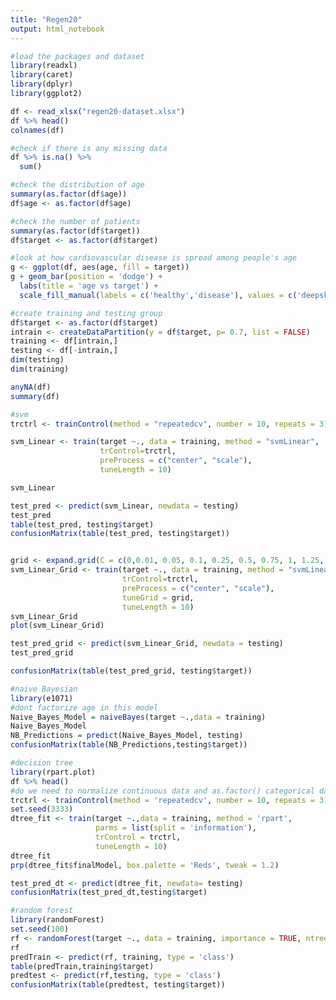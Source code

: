 ```yaml
---
title: "Regen20"
output: html_notebook
---
```




```r
#load the packages and dataset
library(readxl)
library(caret)
library(dplyr)
library(ggplot2)

df <- read_xlsx("regen20-dataset.xlsx")
df %>% head()
colnames(df)

#check if there is any missing data
df %>% is.na() %>%
  sum()
```

```r
#check the distribution of age
summary(as.factor(df$age))
df$age <- as.factor(df$age)

#check the number of patients
summary(as.factor(df$target))
df$target <- as.factor(df$target)

#look at how cardiovascular disease is spread among people's age
g <- ggplot(df, aes(age, fill = target))
g + geom_bar(position = 'dodge') +
  labs(title = 'age vs target') +
  scale_fill_manual(labels = c('healthy','disease'), values = c('deepskyblue1', 'orangered2'))
```

```r
#create training and testing group
df$target <- as.factor(df$target)
intrain <- createDataPartition(y = df$target, p= 0.7, list = FALSE)
training <- df[intrain,]
testing <- df[-intrain,]
dim(testing)
dim(training)

anyNA(df)
summary(df)
```

```r
#svm
trctrl <- trainControl(method = "repeatedcv", number = 10, repeats = 3)

svm_Linear <- train(target ~., data = training, method = "svmLinear",
                    trControl=trctrl,
                    preProcess = c("center", "scale"),
                    tuneLength = 10)

svm_Linear

test_pred <- predict(svm_Linear, newdata = testing)
test_pred
table(test_pred, testing$target)
confusionMatrix(table(test_pred, testing$target))


grid <- expand.grid(C = c(0,0.01, 0.05, 0.1, 0.25, 0.5, 0.75, 1, 1.25, 1.5, 1.75, 2,5))
svm_Linear_Grid <- train(target ~., data = training, method = "svmLinear",
                         trControl=trctrl,
                         preProcess = c("center", "scale"),
                         tuneGrid = grid,
                         tuneLength = 10)
svm_Linear_Grid
plot(svm_Linear_Grid)

test_pred_grid <- predict(svm_Linear_Grid, newdata = testing)
test_pred_grid

confusionMatrix(table(test_pred_grid, testing$target))
```

```r
#naive Bayesian
library(e1071)
#dont factorize age in this model
Naive_Bayes_Model = naiveBayes(target ~.,data = training)
Naive_Bayes_Model
NB_Predictions = predict(Naive_Bayes_Model, testing)
confusionMatrix(table(NB_Predictions,testing$target))
```

```r
#decision tree
library(rpart.plot)
df %>% head()
#do we need to normalize continuous data and as.factor() categorical data?
trctrl <- trainControl(method = 'repeatedcv', number = 10, repeats = 3)
set.seed(3333)
dtree_fit <- train(target ~.,data = training, method = 'rpart',
                   parms = list(split = 'information'),
                   trControl = trctrl,
                   tuneLength = 10)
dtree_fit
prp(dtree_fit$finalModel, box.palette = 'Reds', tweak = 1.2)

test_pred_dt <- predict(dtree_fit, newdata= testing)
confusionMatrix(test_pred_dt,testing$target)
```

```r
#random forest
library(randomForest)
set.seed(100)
rf <- randomForest(target ~., data = training, importance = TRUE, ntree = 500, mtry = 6)
rf
predTrain <- predict(rf, training, type = 'class')
table(predTrain,training$target)
predtest <- predict(rf,testing, type = 'class')
confusionMatrix(table(predtest, testing$target))
```



